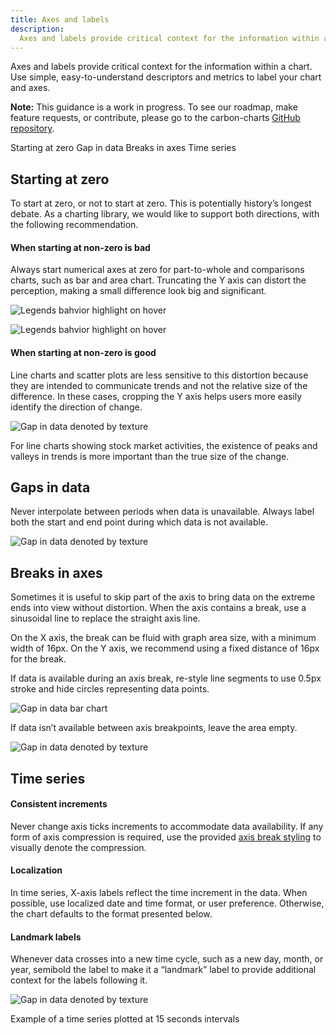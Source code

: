 ```yaml
---
title: Axes and labels
description:
  Axes and labels provide critical context for the information within a chart.
---
```


<PageDescription>

Axes and labels provide critical context for the information within a chart. Use
simple, easy-to-understand descriptors and metrics to label your chart and axes.

</PageDescription>

<InlineNotification>

**Note:** This guidance is a work in progress. To see our roadmap, make feature
requests, or contribute, please go to the carbon-charts
[GitHub repository](https://github.com/carbon-design-system/carbon-charts).

</InlineNotification>

<AnchorLinks>

<AnchorLink>Starting at zero</AnchorLink>
<AnchorLink>Gap in data</AnchorLink>
<AnchorLink>Breaks in axes</AnchorLink>
<AnchorLink>Time series</AnchorLink>

</AnchorLinks>

## Starting at zero

To start at zero, or not to start at zero. This is potentially history’s longest
debate. As a charting library, we would like to support both directions, with
the following recommendation.

#### When starting at non-zero is bad

Always start numerical axes at zero for part-to-whole and comparisons charts,
such as bar and area chart. Truncating the Y axis can distort the perception,
making a small difference look big and significant.

<DoDontRow>
<DoDont caption="For bar charts, the numerical axis should start at zero.">

![Legends bahvior highlight on hover](images/axislabel-zero-a.png)

</DoDont>
<DoDont type="dont" caption="When an axis starts at non-zero, percentage differences between bars are exaggerated.">

![Legends bahvior highlight on hover](images/axislabel-zero-b.png)

</DoDont>
</DoDontRow>

#### When starting at non-zero is good

Line charts and scatter plots are less sensitive to this distortion because they
are intended to communicate trends and not the relative size of the difference.
In these cases, cropping the Y axis helps users more easily identify the
direction of change.

<Row>
<Column  colLg={8} colMd={4} colSm={4}>

![Gap in data denoted by texture](images/axislabel-zero-c.png)

<Caption>
  For line charts showing stock market activities, the existence of peaks and
  valleys in trends is more important than the true size of the change.
</Caption>

</Column>
</Row>

## Gaps in data

Never interpolate between periods when data is unavailable. Always label both
the start and end point during which data is not available.

<Row>
<Column  colLg={8} colMd={4} colSm={4}>

![Gap in data denoted by texture](images/axislabel-gap.png)

</Column>
</Row>

## Breaks in axes

Sometimes it is useful to skip part of the axis to bring data on the extreme
ends into view without distortion. When the axis contains a break, use a
sinusoidal line to replace the straight axis line.

On the X axis, the break can be fluid with graph area size, with a minimum width
of 16px. On the Y axis, we recommend using a fixed distance of 16px for the
break.

If data is available during an axis break, re-style line segments to use 0.5px
stroke and hide circles representing data points.

<Row>
<Column  colLg={8} colMd={4} colSm={4}>

![Gap in data bar chart](images/axislabel-break-1.png)

</Column>
</Row>

If data isn’t available between axis breakpoints, leave the area empty.

<Row>
<Column  colLg={8} colMd={4} colSm={4}>

![Gap in data denoted by texture](images/axislabel-break-2.png)

</Column>
</Row>

## Time series

#### Consistent increments

Never change axis ticks increments to accommodate data availability. If any form
of axis compression is required, use the provided
[axis break styling](#breaks-in-axes) to visually denote the compression.

#### Localization

In time series, X-axis labels reflect the time increment in the data. When
possible, use localized date and time format, or user preference. Otherwise, the
chart defaults to the format presented below.

#### Landmark labels

Whenever data crosses into a new time cycle, such as a new day, month, or year,
semibold the label to make it a “landmark” label to provide additional context
for the labels following it.

<Row>
<Column  colLg={12} colMd={4} colSm={4}>

![Gap in data denoted by texture](images/axislabel-timeseries.png)

<Caption>Example of a time series plotted at 15 seconds intervals</Caption>

</Column>
</Row>

